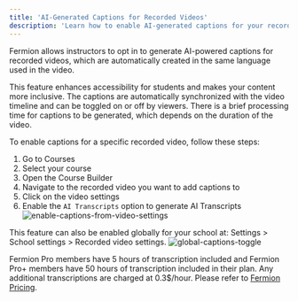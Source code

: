 ```yaml
---
title: 'AI-Generated Captions for Recorded Videos'
description: 'Learn how to enable AI-generated captions for your recorded videos'
---
```


Fermion allows instructors to opt in to generate AI-powered captions for recorded videos, which are automatically created in the same language used in the video.

This feature enhances accessibility for students and makes your content more inclusive. The captions are automatically synchronized with the video timeline and can be toggled on or off by viewers. There is a brief processing time for captions to be generated, which depends on the duration of the video.

To enable captions for a specific recorded video, follow these steps:
1. Go to Courses
2. Select your course
3. Open the Course Builder
4. Navigate to the recorded video you want to add captions to
5. Click on the video settings
6. Enable the `AI Transcripts` option to generate AI Transcripts
![enable-captions-from-video-settings](https://67d6ad5ef66ee0901532fd2f.storage.fermion.app/public-uncached/object-store-public-files/uploads/30-09-2025/Arc_PkVrKoTjib.nuhdmq.png)

This feature can also be enabled globally for your school at: Settings > School settings > Recorded video settings.
![global-captions-toggle](https://67d6ad5ef66ee0901532fd2f.storage.fermion.app/public-uncached/object-store-public-files/uploads/01-10-2025/Arc_LNO75xKmlS.hpzxjm.png)

Fermion Pro members have 5 hours of transcription included and Fermion Pro+ members have 50 hours of transcription included in their plan. Any additional transcriptions are charged at 0.3$/hour.
  Please refer to [Fermion Pricing](https://fermion.app/pricing).